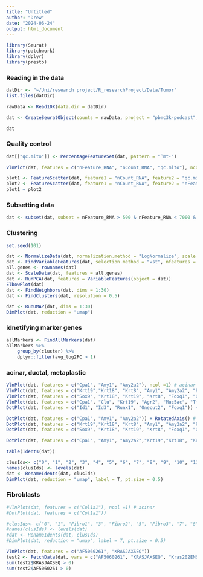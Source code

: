 ---
title: "Untitled"
author: "Drew"
date: "2024-06-24"
output: html_document
---

```{r}
library(Seurat)
library(patchwork)
library(dplyr)
library(presto)
```

### Reading in the data 

```{r}

datDir <- "~/Uni/research project/R_researchProject/Data/Tumor"
list.files(datDir)

rawData <- Read10X(data.dir = datDir)

dat <- CreateSeuratObject(counts = rawData, project = "pbmc3k-podcast", min.cells = 3, min.features = 200)

dat

```

### Quality control 

```{r}

dat[["qc.mito"]] <- PercentageFeatureSet(dat, pattern = "^mt-")

VlnPlot(dat, features = c("nFeature_RNA", "nCount_RNA", "qc.mito"), ncol = 3)

plot1 <- FeatureScatter(dat, feature1 = "nCount_RNA", feature2 = "qc.mito")
plot2 <- FeatureScatter(dat, feature1 = "nCount_RNA", feature2 = "nFeature_RNA")
plot1 + plot2

```

### Subsetting data

```{r}

dat <- subset(dat, subset = nFeature_RNA > 500 & nFeature_RNA < 7000 & qc.mito < 15)

```

### Clustering

```{r}
set.seed(101)

dat <- NormalizeData(dat, normalization.method = "LogNormalize", scale.factor = 10000)
dat <- FindVariableFeatures(dat, selection.method = "vst", nfeatures = 2000)
all.genes <- rownames(dat)
dat <- ScaleData(dat, features = all.genes)
dat <- RunPCA(dat, features = VariableFeatures(object = dat))
ElbowPlot(dat)
dat <- FindNeighbors(dat, dims = 1:30)
dat <- FindClusters(dat, resolution = 0.5)

dat <- RunUMAP(dat, dims = 1:30)
DimPlot(dat, reduction = "umap")
```

### idnetifying marker genes

```{r}
allMarkers <- FindAllMarkers(dat)
allMarkers %>%
    group_by(cluster) %>%
    dplyr::filter(avg_log2FC > 1)
```


### acinar, ductal, metaplastic 

```{r}
VlnPlot(dat, features = c("Cpa1", "Amy1", "Amy2a2"), ncol =1) # acinar 
VlnPlot(dat, features = c("Krt19","Krt18", "Krt8", "Amy1", "Amy2a2", "Pyy", "Sst", "Sox9")) + RotatedAxis() # Ductal 
VlnPlot(dat, features = c("Sox9", "Krt18", "Krt19", "Krt8", "Foxq1", "Onecut2", "Tff1")) + RotatedAxis() # Tumor
VlnPlot(dat, features = c("Cpa1", "Clu", "Krt19", "Agr2", "Muc5ac", "Tff1", "Foxa1")) + RotatedAxis() # Tumor
DotPlot(dat, features = c("Id1", "Id3", "Runx1", "Onecut2", "Foxq1")) + RotatedAxis() # Tumor

DotPlot(dat, features = c("Cpa1", "Amy1", "Amy2a2")) + RotatedAxis() # acinar 
DotPlot(dat, features = c("Krt19","Krt18", "Krt8", "Amy1", "Amy2a2", "Pyy", "Sst", "Sox9")) + RotatedAxis() # Ductal 
DotPlot(dat, features = c("Sox9", "Krt18", "Krt19", "Krt8", "Foxq1", "Onecut2", "Tff1")) + RotatedAxis() # Tumor

DotPlot(dat, features = c("Cpa1", "Amy1", "Amy2a2","Krt19","Krt18", "Krt8", "Sox9","Foxq1", "Onecut2", "Tff1")) + RotatedAxis()

table(Idents(dat))

clusIds<- c("0", "1", "2", "3", "4", "5", "6", "7", "8", "9", "10", "11", "Ex2", "Ex1", "14", "15", "16", "17", "18", "19", "20", "21", "22")
names(clusIds) <- levels(dat)
dat <- RenameIdents(dat, clusIds)
DimPlot(dat, reduction = "umap", label = T, pt.size = 0.5)
```

### Fibroblasts

```{r}
#VlnPlot(dat, features = c("Col1a1"), ncol =1) # acinar 
#DotPlot(dat, features = c("Col1a1"))

#clusIds<- c("0", "1", "Fibro1", "3", "Fibro2", "5", "Fibro3", "7", "8", "9", "10", "Ductal", "12", "13", "14", "Acinar", "16", "17", "Pos exocrine", "19", "20")
#names(clusIds) <- levels(dat)
#dat <- RenameIdents(dat, clusIds)
#DimPlot(dat, reduction = "umap", label = T, pt.size = 0.5)
```


```{r}
VlnPlot(dat, features = c("AF5060261", "KRASJAXSEQ"))
test2 <- FetchData(dat, vars = c("AF5060261", "KRASJAXSEQ", "Kras202ENSMUSE00000380468","Kras202ENSMUSE00000545805", "Kras202ENSMUSE00000688734","Kras202ENSMUSE00000688737", "Kras202ENSMUSE00001248470", "Kras203ENSMUSE00000819954", "Kras203ENSMUSE00000840839", "Kras205ENSMUSE00000747850", "Kras205ENSMUSE00000766765", "Kras205ENSMUSE00000829581", "Kras207ENSMUSE00000732359", "Kras207ENSMUSE00001369794", "Kras"))
sum(test2$KRASJAXSEQ > 0)
sum(test2$AF5060261 > 0)
```

